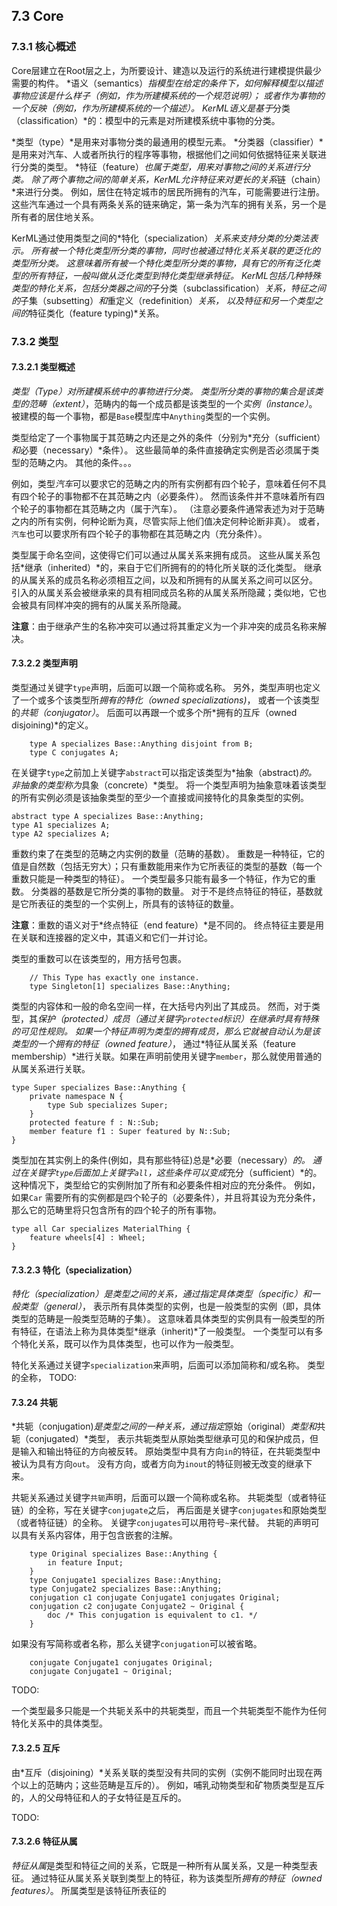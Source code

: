 ## 7.3 Core

### 7.3.1 核心概述
Core层建立在Root层之上，为所要设计、建造以及运行的系统进行建模提供最少需要的构件。
*语义（semantics）*指模型在给定的条件下，如何解释模型以描述事物应该是什么样子（例如，作为所建模系统的一个规范说明）；
或者作为事物的一个反映（例如，作为所建模系统的一个描述）。
KerML语义是基于*分类（classification）*的：模型中的元素是对所建模系统中事物的分类。

*类型（type）*是用来对事物分类的最通用的模型元素。
*分类器（classifier）*是用来对汽车、人或者所执行的程序等事物，根据他们之间如何依据特征来关联进行分类的类型。
*特征（feature）*也属于类型，用来对事物之间的关系进行分类。
除了两个事物之间的简单关系，KerML允许特征来对更长的关系*链（chain）*来进行分类。
例如，居住在特定城市的居民所拥有的汽车，可能需要进行注册。
这些汽车通过一个具有两条关系的链来确定，第一条为汽车的拥有关系，另一个是所有者的居住地关系。

KerML通过使用类型之间的*特化（specialization）*关系来支持分类的分类法表示。
所有被一个特化类型所分类的事物，同时也被通过特化关系关联的更泛化的类型所分类。
这意味着所有被一个特化类型所分类的事物，具有它的所有泛化类型的所有特征，一般叫做从泛化类型到特化类型继承特征。
KerML包括几种特殊类型的特化关系，包括分类器之间的*子分类（subclassification）*关系，特征之间的*子集（subsetting）*和*重定义（redefinition）*关系， 
以及特征和另一个类型之间的*特征类化（feature typing)*关系。

### 7.3.2 类型 
#### 7.3.2.1 类型概述

*类型（Type）*对所建模系统中的事物进行分类。
类型所分类的事物的集合是该类型的*范畴（extent）*，范畴内的每一个成员都是该类型的一个*实例（instance）*。
被建模的每一个事物，都是`Base`模型库中`Anything`类型的一个实例。

类型给定了一个事物属于其范畴之内还是之外的条件（分别为*充分（sufficient）*和*必要（necessary）*条件）。
这些最简单的条件直接确定实例是否必须属于类型的范畴之内。
其他的条件。。。

例如，类型*汽车*可以要求它的范畴之内的所有实例都有四个轮子，意味着任何不具有四个轮子的事物都不在其范畴之内（必要条件）。
然而该条件并不意味着所有四个轮子的事物都在其范畴之内（属于汽车）。
（注意必要条件通常表述为对于范畴之内的所有实例，何种论断为真，尽管实际上他们值决定何种论断非真）。
或者，`汽车`也可以要求所有四个轮子的事物都在其范畴之内（充分条件）。

类型属于命名空间，这使得它们可以通过从属关系来拥有成员。
这些从属关系包括*继承（inherited）*的，来自于它们所拥有的的特化所关联的泛化类型。
继承的从属关系的成员名称必须相互之间，以及和所拥有的从属关系之间可以区分。
引入的从属关系会被继承来的具有相同成员名称的从属关系所隐藏；类似地，它也会被具有同样冲突的拥有的从属关系所隐藏。

**注意**：由于继承产生的名称冲突可以通过将其重定义为一个非冲突的成员名称来解决。

#### 7.3.2.2 类型声明

类型通过关键字`type`声明，后面可以跟一个简称或名称。
另外，类型声明也定义了一个或多个该类型所*拥有的特化（owned specializations)*，
或者一个该类型的*共轭（conjugator）*。 
后面可以再跟一个或多个所*拥有的互斥（owned disjoining)*的定义。

```sysml
    type A specializes Base::Anything disjoint from B;
    type C conjugates A;
```

在关键字`type`之前加上关键字`abstract`可以指定该类型为*抽象（abstract)*的。 
非抽象的类型称为*具象（concrete）*类型。
将一个类型声明为抽象意味着该类型的所有实例必须是该抽象类型的至少一个直接或间接特化的具象类型的实例。

```sysml
abstract type A specializes Base::Anything;
type A1 specializes A;
type A2 specializes A;
```

重数约束了在类型的范畴之内实例的数量（范畴的基数）。
重数是一种特征，它的值是自然数（包括无穷大）；只有重数能用来作为它所表征的类型的基数（每一个重数只能是一种类型的特征）。
一个类型最多只能有最多一个特征，作为它的重数。
分类器的基数是它所分类的事物的数量。
对于不是终点特征的特征，基数就是它所表征的类型的一个实例上，所具有的该特征的数量。

**注意**：重数的语义对于*终点特征（end feature）*是不同的。
终点特征主要是用在关联和连接器的定义中，其语义和它们一并讨论。

类型的重数可以在该类型的，用方括号包裹。
```sysml
    // This Type has exactly one instance.
    type Singleton[1] specializes Base::Anything;
```

类型的内容体和一般的命名空间一样，在大括号内列出了其成员。
然而，对于类型，其*保护（protected）*成员（通过关键字`protected`标识）在继承时具有特殊的可见性规则。
如果一个特征声明为类型的拥有成员，那么它就被自动认为是该类型的一个*拥有的特征（owned feature）*， 
通过*特征从属关系（feature membership）*进行关联。如果在声明前使用关键字`member`，那么就使用普通的从属关系进行关联。

```sysml
type Super specializes Base::Anything {
    private namespace N {
        type Sub specializes Super;
    }
    protected feature f : N::Sub;
    member feature f1 : Super featured by N::Sub;
}
```

类型加在其实例上的条件(例如，具有那些特征)总是*必要（necessary）*的。
通过在关键字`type`后面加上关键字`all`，这些条件可以变成*充分（sufficient）*的。 
这种情况下，类型给它的实例附加了所有和必要条件相对应的充分条件。
例如，如果`Car` 需要所有的实例都是四个轮子的（必要条件），并且将其设为充分条件，那么它的范畴里将只包含所有的四个轮子的所有事物。

```sysml
type all Car specializes MaterialThing {
    feature wheels[4] : Wheel;
}
```

#### 7.3.2.3 特化（specialization）
*特化（specialization）*是类型之间的关系，通过指定*具体类型（specific）*和*一般类型（general）*，
表示所有具体类型的实例，也是一般类型的实例（即，具体类型的范畴是一般类型范畴的子集）。
这意味着具体类型的实例具有一般类型的所有特征，在语法上称为具体类型*继承（inherit)*了一般类型。
一个类型可以有多个特化关系，既可以作为具体类型，也可以作为一般类型。

特化关系通过关键字`specialization`来声明，后面可以添加简称和/或名称。
类型的全称，
TODO:

#### 7.3.24 共轭

*共轭（conjugation)*是类型之间的一种关系，通过指定*原始（original）*类型和*共轭（conjugated）*类型，
表示共轭类型从原始类型继承可见的和保护成员，但是输入和输出特征的方向被反转。
原始类型中具有方向`in`的特征，在共轭类型中被认为具有方向`out`。
没有方向，或者方向为`inout`的特征则被无改变的继承下来。

共轭关系通过关键字`共轭`声明，后面可以跟一个简称或名称。
共轭类型（或者特征链）的全称，写在关键字`conjugate`之后，
再后面是关键字`conjugates`和原始类型（或者特征链）的全称。
关键字`conjugates`可以用符号`~`来代替。
共轭的声明可以具有关系内容体，用于包含嵌套的注解。

```sysml
    type Original specializes Base::Anything {
        in feature Input;
    }
    type Conjugate1 specializes Base::Anything;
    type Conjugate2 specializes Base::Anything;
    conjugation c1 conjugate Conjugate1 conjugates Original;
    conjugation c2 conjugate Conjugate2 ~ Original {
        doc /* This conjugation is equivalent to c1. */
    }
```

如果没有写简称或者名称，那么关键字`conjugation`可以被省略。
```sysml
    conjugate Conjugate1 conjugates Original;
    conjugate Conjugate1 ~ Original;
```

TODO:

一个类型最多只能是一个共轭关系中的共轭类型，而且一个共轭类型不能作为任何特化关系中的具体类型。

#### 7.3.2.5 互斥

由*互斥（disjoining）*关系关联的类型没有共同的实例（实例不能同时出现在两个以上的范畴内；这些范畴是互斥的）。
例如，哺乳动物类型和矿物质类型是互斥的，人的父母特征和人的子女特征是互斥的。

TODO:

#### 7.3.2.6 特征从属

*特征从属*是类型和特征之间的关系，它既是一种所有从属关系，又是一种类型表征。
通过特征从属关系关联到类型上的特征，称为该类型所*拥有的特征（owned features）*。
所属类型是该特征所表征的
